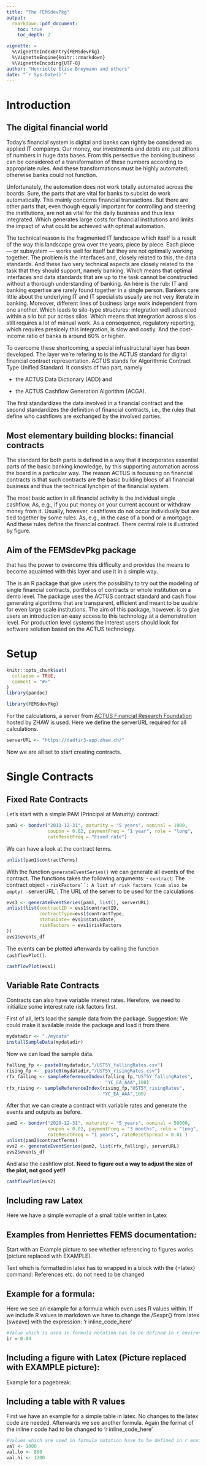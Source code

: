 ```yaml
---
title: "The FEMSdevPkg"
output: 
  rmarkdown::pdf_document:
    toc: true
    toc_depth: 2

vignette: >
  %\VignetteIndexEntry{FEMSdevPkg}
  %\VignetteEngine{knitr::rmarkdown}
  %\VignetteEncoding{UTF-8}
author: "Henriette Elise Breymann and others"
date: "`r Sys.Date()`"
---
```


\newpage


# Introduction

## The digital financial world

Today's financial system is digital and banks can rightly be considered as 
applied IT companys. Our money, our investments and debts are just zillions of 
numbers in
huge data bases. From this persective the banking business can be
considered of a transformation of these numbers according to appropriate rules.
And these transformations must be highly automated; otherwise banks could not function. 

Unfortunately, the automation does not work totally automated across the boards. 
Sure, the parts that are vital for banks to subsist do work automatically. 
This mainly concerns financial transactions.
But there are other parts that, even though equally important for controlling 
and steering the institutions, are
not as vital for the daily business and thus less integrated. 
Which generates
large costs for financial institutions and limits the impact of what could be 
achieved with optimal automation.

The technical reason is the fragmented IT landscape which itself is a result of 
the way this
landscape grew over the years, piece by piece. Each piece --- or subsystem ---
works well for itself but they are not optimally working together. The problem is
the interfaces and, closely related to this, the data standards. And these two very
technical aspects are closely related to the task that they should support, namely
banking. Which means that optimal interfaces and data standards that are up to the
task cannot be constructed without a thorough understanding of banking. An here is
the rub: IT and banking expertise are rarely found together in a single person.
Bankers care little about the underlying IT and IT specialists usually are not very 
literate in banking. Moreover, different lines of business large work independent
from one another. Which leads to silo-type structures: integration well advanced
within a silo but pur across silos. Which means that integration across silos
still requires a lot of manual work. As a consequence, regulatory reporting, which 
requires presicely this integration, is slow and costly. And the cost-income ratio
of banks is around 60\% or higher. 

```{=latex}
\begin{figure}[h] 
  \begin{center}
  \includegraphics[width = 15cm]{./figures/bowtie.pdf}
  \end{center}
  \caption{Bowtie structure of the financial system with the ACTUS contract types
  at its center.}
  \label{fig:Bowtie}
\end{figure}
```


To overcome these shortcoming, 
a special infrastructural layer has been developed. 
The layer we're refering to is the ACTUS 
standard for digital financial contract representation. ACTUS stands for 
Algorithmic Contract Type Unified Standard. It consists of two part, namely

- the ACTUS Data Dictionary (ADD) and

- the ACTUS Cashflow Generation Algorithm (ACGA).

The first standardizes the data involved in a financial contract and the second
standardizes the definition of financial contracts, i.e., the rules that define 
who cashflows are exchanged by the involved parties.




## Most elementary building blocks: financial contracts

The standard for both parts is defined in a way that it incorporates essential
parts of the basic banking knowledge, by this supporting automation across the
board in a particular way. The reason ACTUS is focussing on financial contracts 
is that such contracts are the basic building blocs of all financial business
and thus the technical lynchpin of the financial system.

The most basic action in all financial activity is the individual single cashflow.
As, e.g., if you put money on your current account or withdraw money from it.
Usually, however, cashflows do not occur individually but are tied together by
some rules. As, e.g., in the case of a bond or a mortgage. And these rules define
the financial contract. There central role is illustrated by figure\ldots.


## Aim of the FEMSdevPkg package

that has the power to 
overcome this difficulty and provides the means to become aquainted with this
layer and use it in a simple way. 


The \verb+FEMSdevPkg+ is an R package that give users the possibility to try out
the modeling of single financial contracts, portfolios of contracts or whole 
institution on a demo level. The package uses the ACTUS contract standard and 
cash flow generating algorithms that are transparent, efficient and meant to be
usable for even large scale institutions. The aim of this package, however. is
to give users an introduction an easy access to this technology at a demonstration 
level. For production level systems the interest users should look for software
solution based on the ACTUS technology.\footnote{%
On exsample is the product suite of the Ariadne Business Analytics AG.}

\newpage

# Setup
```r
knitr::opts_chunk$set(
  collapse = TRUE,
  comment = "#>"
)
library(pandoc)
```

```r
library(FEMSdevPkg)
```
For the calculations, a server from [ACTUS Financial Research Foundation](www.actusfrf.com) hosted by ZHAW is used.
Here we define the serverURL required for all calculations.
```r
serverURL <- "https://dadfir3-app.zhaw.ch/"
```
Now we are all set to start creating contracts.

# Single Contracts
## Fixed Rate Contracts
Let's start with a simple PAM (Principal at Maturity) contract.
```r
pam1 <- bondvr("2013-12-31", maturity = "5 years", nominal = 1000,
               coupon = 0.02, paymentFreq = "1 year", role = "long",
               rateResetFreq = "Fixed rate")
```

We can have a look at the contract terms.
```r
unlist(pam1$contractTerms)
```

With the function `generateEventSeries()` we can generate all events of the contract.
The functions takes the following arguments:
- `contract`: The contract object
- `riskFactors``: A list of risk factors (can also be empty)
- `serverURL`: The URL of the server to be used for the calculations

```r
evs1 <- generateEventSeries(pam1, list(), serverURL)
unlist(list(contractID = evs1$contractID,
            contractType=evs1$contractType,
            statusDate= evs1$statusDate,
            riskFactors = evs1$riskFactors
))
evs1$events_df
```

The events can be plotted afterwards by calling the function `cashflowPlot()`.
```r
cashflowPlot(evs1)
```

## Variable Rate Contracts
Contracts can also have variable interest rates. Herefore, we need to initialize some interest rate risk factors first.

First of all, let's load the sample data from the package.
Suggestion: We could make it available inside the package and load it from there.
```r
mydatadir <- "./mydata"
installSampleData(mydatadir)
```

Now we can load the sample data.
```r
falling_fp <- paste0(mydatadir,"/UST5Y_fallingRates.csv")
rising_fp <-  paste0(mydatadir,"/UST5Y_risingRates.csv")
rfx_falling <- sampleReferenceIndex(falling_fp,"UST5Y_fallingRates", 
                                    "YC_EA_AAA",100)
rfx_rising <- sampleReferenceIndex(rising_fp,"UST5Y_risingRates",
                                   "YC_EA_AAA",100)
```

After that we can create a contract with variable rates and generate the events and outputs as before.
```r
pam2 <- bondvr("2020-12-31", maturity = "5 years", nominal = 50000,
               coupon = 0.02, paymentFreq = "3 months", role = "long",
               rateResetFreq = "1 years", rateResetSpread = 0.01 )
unlist(pam2$contractTerms)
evs2 <- generateEventSeries(pam2, list(rfx_falling), serverURL)
evs2$events_df
```
And also the cashflow plot.
**Need to figure out a way to adjust the size of the plot, not good yet!!**
```r
cashflowPlot(evs2)
```


## Including raw Latex

Here we have a simple exmaple of a small table written in Latex

```{=latex}
\begin{tabular}{ll}
A & B \\
A & B \\
\end{tabular}
```


## Examples from Henriettes FEMS documentation:
Start with an Example picture to see whether referencing to figures works (picture replaced with EXAMPLE).

```{=latex}
\begin{figure}[h] 
  \begin{center}
  \includegraphics[width = 4cm]{./figures/example.jpg}
  \end{center}
  \caption{Structure of balance sheet and profit and loss statement of a very simple model bank.}
  \label{fig:BankBBsimple}
\end{figure}
```

Text which is formatted in latex has to wrapped in a block with the {=latex} command:
References etc. do not need to be changed 

```{=latex}
The second important part of the accounting information is the P\&L statement shown in the lower part of 
Fig.~\ref{fig:BankBBsimple}. It reports all the revenues and expenses during the reporting period 
(typically a year or a quarter). For our model bank we have two types of revenues and two types of expenses:
\begin{itemize}
  \item 
  Expenses:
  \begin{itemize}
    \item 
    Generated out of the balance sheet:\\ 
    Interest payments and expenses due to change of the valuation.
    \item
    Expenses for running the business:\\
    Wages, rents, IT
  \end{itemize}
  \item
  Revenues:
  \begin{itemize}
    \item 
    Generated out of the balance sheet:\\
    Interest income and capital gains.
    \item
    Additional revenues from running the business, mainly fees for services.
  \end{itemize}
\end{itemize}
In the following we will concentrate on modeling the balance sheet and the expenses and revenues generated
out of the balance sheet in quite some details, while the additional expenses and revenues are taken into 
account summarily.
```


## Example for a formula:
Here we see an example for a formula which even uses R values within.
If we include R values in markdown we have to change the /Sexpr{} from latex (sweave) with the expression: 'r inline_code_here'

```r
#Value which is used in formula notation has to be defined in r environment
ir = 0.04
```

```{=latex}
Determining a contract's value is refered to as valuation. 
The value of a contract is in general not simply given, it requires computations.  
The type of computation is refered to as valuation method. 
In accounting there are different valuation methods. 
In this course, we will only use two of them, namely \emph{Nominal Value} and \emph{Marking to Model}.
\begin{description}
  \item[Nominal value]
  The value of the contract is set to its nominal value. 
  This is the simplest valuation method which only requires extracting this value from the 
  contract data.
  \item[Marking to Model]
  The value of the contract is determined by means of a mathematical model. 
  In the case of a bond or a loan, the value is determined by its net present value computed 
  through discounting. In cases without default risk, as is the case e.g. for Swiss government bonds, 
  the risk-free interest rate is used for discounting. 
  If the market interest rate (for all terms, to keep it simple) is 3\%, the bond's net present
  value is
  \begin{equation}
  \label{eq:NPV_bond}
    \text{NPV } = \sum_{i=1}^{5} \frac{40}{`r 1+ir`^i} + \frac{1000}{`r 1+ir`^5} = 
    `r round(sum(rep(40,5)/(1+ir)^(1:5)) + 1000/(1+ir)^5,2)`
  \end{equation}
\end{description}
In the simulation environment, valuation is done with the command \texttt{value(object, type, method)}.
```

## Including a figure with Latex (Picture replaced with EXAMPLE picture):

```{=latex}
\begin{figure}[h] 
  \begin{center}
  \includegraphics[width=10cm]{./figures/example.jpg}
  \end{center}
  \caption{Time dependent net present value of the example bond for different market interest rates. 
  Full black line: 4\%; dashed red line: Stress scenario 1, 3\%; 
  dashed green line: Stress scenario 2, 5\%.}
  \label{fig:NPV_bond}
\end{figure}
```


Example for a pagebreak:
\pagebreak

```{=latex}
This is how to cross-reference: Cf. fig. \ref{fig:NPV_bond}.
```

## Including a table with R values
First we have an  example for a simple table in latex. No changes to the latex 
code are needed. Afterwards we see another formula. Again the format of the 
inline r code had to be changed to 'r inline_code_here'
```r
#Values which are used in formula notation have to be defined in r environment
val <- 1000
val.lo <- 800
val.hi <- 1200
```


```{=latex}
There is a theory to compute this value, which is closely related to a quantity called 
the \emph{duration} of a bond. 
Here, we will neither introduce these notions nor do the theoretical computation. 
This is part of the module \emph{Mathematik der Finanzmärkte 1}. 
Instead, we will carry out an approximate numerical computation of this quantity using the bond value 
obtained for the different values of the market interest rate.

The values obtained from the simulation were:
\begin{center}
  \begin{tabular}{c|ccc}
  Interest rate & 3\% & 4\% & 5\% \\\hline
  Value & `r val.hi` &`r val` & `r val.lo`
  \\
  \end{tabular}
\end{center}
The bond's sensitivity is thus approximately given as 
\[
  \frac{1}{`r val`}\cdot \frac{`r val.hi`- `r val`}{0.01} = `r (val.hi-val)/(0.01*val)`
\]
This value is pretty close to the bonds term to maturity, which is 5 years. This is not accidental. 
Indeed, a bonds sensitivity is the negative value of it's duration, and the duration is closely tied 
to the bond's term to maturity.\footnote{Both quatities are equal for a zero-coupon bond. 
For a coupon-bearing the duration is strictly smaller than the term to maturity, 
and the difference is larger the larger the market interest rate.}

```



